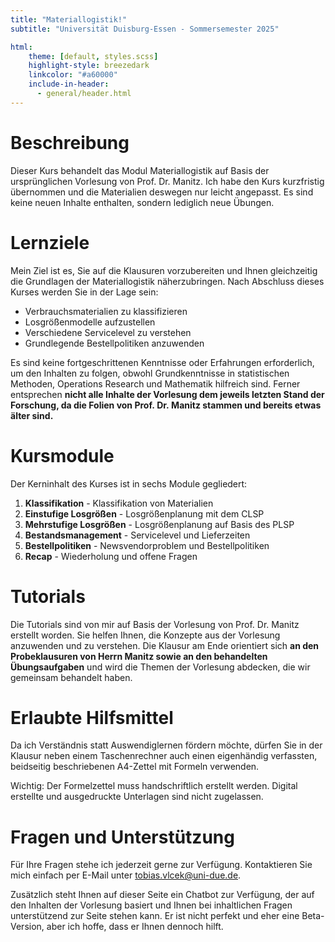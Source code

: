 ```yaml
---
title: "Materiallogistik!"
subtitle: "Universität Duisburg-Essen - Sommersemester 2025"

html:
    theme: [default, styles.scss]
    highlight-style: breezedark
    linkcolor: "#a60000"
    include-in-header:
      - general/header.html
---
```


# Beschreibung

Dieser Kurs behandelt das Modul Materiallogistik auf Basis der ursprünglichen Vorlesung von Prof. Dr. Manitz. Ich habe den Kurs kurzfristig übernommen und die Materialien deswegen nur leicht angepasst. Es sind keine neuen Inhalte enthalten, sondern lediglich neue Übungen.

# Lernziele

Mein Ziel ist es, Sie auf die Klausuren vorzubereiten und Ihnen gleichzeitig die Grundlagen der Materiallogistik näherzubringen. Nach Abschluss dieses Kurses werden Sie in der Lage sein:

- Verbrauchsmaterialien zu klassifizieren
- Losgrößenmodelle aufzustellen
- Verschiedene Servicelevel zu verstehen
- Grundlegende Bestellpolitiken anzuwenden

Es sind keine fortgeschrittenen Kenntnisse oder Erfahrungen erforderlich, um den Inhalten zu folgen, obwohl Grundkenntnisse in statistischen Methoden, Operations Research und Mathematik hilfreich sind. Ferner entsprechen **nicht alle Inhalte der Vorlesung dem jeweils letzten Stand der Forschung, da die Folien von Prof. Dr. Manitz stammen und bereits etwas älter sind.** 

# Kursmodule
Der Kerninhalt des Kurses ist in sechs Module gegliedert:

1. **Klassifikation** - Klassifikation von Materialien
2. **Einstufige Losgrößen** - Losgrößenplanung mit dem CLSP
3. **Mehrstufige Losgrößen** - Losgrößenplanung auf Basis des PLSP
4. **Bestandsmanagement** - Servicelevel und Lieferzeiten
5. **Bestellpolitiken** - Newsvendorproblem und Bestellpolitiken
6. **Recap** - Wiederholung und offene Fragen

# Tutorials

Die Tutorials sind von mir auf Basis der Vorlesung von Prof. Dr. Manitz erstellt worden. Sie helfen Ihnen, die Konzepte aus der Vorlesung anzuwenden und zu verstehen. Die Klausur am Ende orientiert sich **an den Probeklausuren von Herrn Manitz sowie an den behandelten Übungsaufgaben** und wird die Themen der Vorlesung abdecken, die wir gemeinsam behandelt haben.

# Erlaubte Hilfsmittel

Da ich Verständnis statt Auswendiglernen fördern möchte, dürfen Sie in der Klausur neben einem Taschenrechner auch einen eigenhändig verfassten, beidseitig beschriebenen A4-Zettel mit Formeln verwenden.

:::{.callout-tip}
Wichtig: Der Formelzettel muss handschriftlich erstellt werden. Digital erstellte und ausgedruckte Unterlagen sind nicht zugelassen.
:::

# Fragen und Unterstützung

Für Ihre Fragen stehe ich jederzeit gerne zur Verfügung. Kontaktieren Sie mich einfach per E-Mail unter [tobias.vlcek@uni-due.de](mailto:tobias.vlcek@uni-due.de?subject=Materiallogistik%3A%20%3CIhr%20Betreff%3E). 

Zusätzlich steht Ihnen auf dieser Seite ein Chatbot zur Verfügung, der auf den Inhalten der Vorlesung basiert und Ihnen bei inhaltlichen Fragen unterstützend zur Seite stehen kann. Er ist nicht perfekt und eher eine Beta-Version, aber ich hoffe, dass er Ihnen dennoch hilft.
